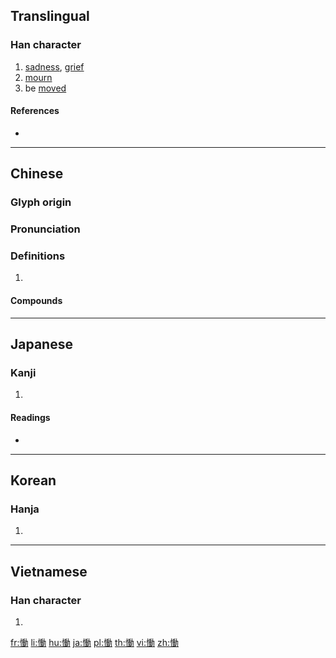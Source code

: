 {{also|恸}}
==Translingual==

===Han character===
{{Han char|rn=61|rad=心|as=11|sn=14|four=94027|canj=PHGS|ids=⿰忄動}}

# [[sadness]], [[grief]]
# [[mourn]]
# be [[moved]]

====References====
* {{Han ref|kx=0399.060|dkj=11103|dj=0738.220|hdz=42346.060|uh=615F|ud=24927|bh=BA45|bd=47685}}

----

==Chinese==
{{zh-forms|s=恸}}

===Glyph origin===
{{Han etym}}

===Pronunciation===
{{zh-pron
|m=tòng
|c=dung6
|mc=y
|oc=y
|cat=
}}

===Definitions===
{{zh-hanzi}}

# {{rfdef|zh}}

====Compounds====
{{zh-der|慟哭|慟絕|哀慟|大慟|慟哭流涕|悲慟|撫尸慟哭|撫膺大慟|觸目慟心}}

----

==Japanese==

===Kanji===
{{ja-kanji|grade=|rs=心11}}

# {{defn|lang=ja|sort=心11}}

====Readings====
* {{ja-readings|on=[[どう]] (dō), [[とう]] (tō)|kun=[[なげく]] (nageku)}}

----

==Korean==

===Hanja===
{{ko-hanja|hangeul=통|eumhun=|rv=tong|mr=t'ong|y=thong}}

# {{defn|lang=ko|sort=心11}}

----

==Vietnamese==

===Han character===
{{vi-readings|rs=心11|hanviet=đỏng}}

# {{defn|lang=vi|sort=心11}}

[[fr:慟]]
[[li:慟]]
[[hu:慟]]
[[ja:慟]]
[[pl:慟]]
[[th:慟]]
[[vi:慟]]
[[zh:慟]]